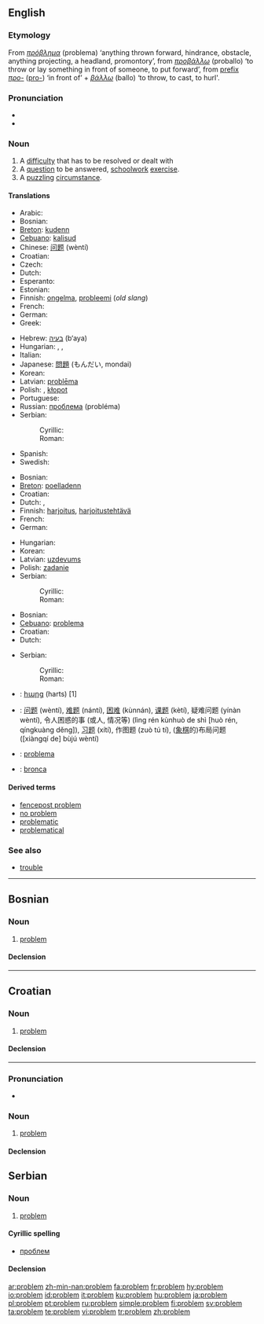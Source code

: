 {{see|Problem}}
==English==
{{wikipedia}}
===Etymology===
From {{AGr.}} ''[[πρόβλημα]]'' (problema) ‘anything thrown forward, hindrance, obstacle, anything projecting, a headland, promontory’, from ''[[προβάλλω]]'' (proballo) ‘to throw or lay something in front of someone, to put forward’, from [[prefix]] ''[[προ-]]'' ([[pro-]]) ‘in front of’ + ''[[βάλλω]]'' (ballo) ‘to throw, to cast, to hurl'.

===Pronunciation===
* {{IPA|/pɹɒbləm/}}
* {{audio|en-us-problem.ogg|Audio (US)}}

===Noun===
{{en-noun}}

# A [[difficulty]] that has to be resolved or dealt with
# A [[question]] to be answered, [[schoolwork]] [[exercise]].
# A [[puzzle|puzzling]] [[circumstance]].

====Translations====
{{trans-top|difficulty}}
* Arabic: {{Arab|[[مشكلة]]}} {{IPAchar|(múškila)}} {{f}}
* Bosnian: {{t-|bs|problem|m}}
* [[Breton]]: [[kudenn]] {{f}}
* [[Cebuano]]: [[kalisud]]
* Chinese: [[问题]] (wèntí)
* Croatian: {{t-|hr|problem|m}}
* Czech: {{t+|cs|problém|m}}
* Dutch: {{t+|nl|probleem|n}}
* Esperanto: {{t-|eo|problemo|xs=Esperanto}}
* Estonian: {{t-|et|probleem}}
* Finnish: [[ongelma]], [[probleemi]] (''old slang'')
* French: {{t+|fr|problème|m}}
* German: {{t+|de|Problem|n}}
* Greek: {{t+|el|πρόβλημα|n|sc=Grek}}
{{trans-mid}}
* Hebrew: [[בעיה]] (b‘aya) {{f}}
* Hungarian: {{t-|hu|probléma}}, {{t+|hu|baj}}, {{t+|hu|gond}}
* Italian: {{t+|it|problema|m}}
* Japanese: [[問題]] (もんだい, mondai)
* Korean: {{ko-inline|문제|munje}}
* Latvian: [[problēma]] {{f}}
* Polish: {{t-|pl|problem|m}}, [[kłopot]] {{m}}
* Portuguese: {{t+|pt|problema|m}}
* Russian: [[проблема]] (probléma) {{f}}
* Serbian:
*: Cyrillic: {{t-|sr|проблем|m|sc=Cyrl}}
*: Roman: {{t-|sr|problem|m}}
* Spanish: {{t+|es|problema|m}}
* Swedish: {{t+|sv|problem|n}}
{{trans-bottom}}

{{trans-top|schoolwork exercise}}
* Bosnian: {{t-|bs|problem|m}}
* [[Breton]]: [[poelladenn]] {{f}}
* Croatian: {{t-|hr|problem|m}}
* Dutch: {{t+|nl|oefening}} {{f}}, {{t+|nl|probleem|n}}
* Finnish: [[harjoitus]], [[harjoitustehtävä]]
* French: {{t+|fr|problème|m}}
* German: {{t+|de|Übung|f}}
{{trans-mid}}
* Hungarian: {{t+|hu|feladat}}
* Korean: {{ko-inline|문제|munje}}
* Latvian: [[uzdevums]] {{m}}
* Polish: [[zadanie]] {{n}}
* Serbian:
*: Cyrillic: {{t-|sr|проблем|m|sc=Cyrl}}
*: Roman: {{t-|sr|problem|m}}
{{trans-bottom}}

{{trans-top|puzzling circumstance}}
* Bosnian: {{t-|bs|problem|m}}
* [[Cebuano]]: [[problema]]
* Croatian: {{t-|hr|problem|m}}
* Dutch: {{t+|nl|probleem|n}}
{{trans-mid}}
* Serbian:
*: Cyrillic: {{t-|sr|проблем|m|sc=Cyrl}}
*: Roman: {{t-|sr|problem|m}}
{{trans-bottom}}

{{checktrans}}
{{trans-top|Translations to be categorized}}
*{{ttbc|Armenian}}: [[հարց]] (harts) [1]
*{{ttbc|Chinese}}: [[问题]] (wèntí), [[难题]] (nántí), [[困难]] (kùnnán), [[课题]] (kètí), 疑难问题 (yínàn wèntí), 令人困惑的事 (或人, 情况等) (lìng rén kùnhuò de shì [huò rén, qíngkuàng děng]), [[习题]] (xítí), 作图题 (zuò tú tí), ([[象棋]]的)布局问题 ([xiàngqí de] bùjú wèntí)
*{{ttbc|Italian}}: [[problema#Italian|problema]] {{m}}
{{trans-mid}}
*{{ttbc|Spanish}}: [[bronca]] {{f}} {{italbrac|Mexico}}
{{trans-bottom}}

====Derived terms====
* [[fencepost problem]]
* [[no problem]]
* [[problematic]]
* [[problematical]]

===See also===
* [[trouble]]

----

==Bosnian==

===Noun===
{{bs-noun|g=m|problemi}}

# [[#English|problem]]

====Declension====
{{bs-decl-noun
|problem|problemi
|problema|problema
|problemu|problemima
|problem|probleme
|probleme|problemi
|problemom|problemima
|problemu|problemima
}}

----

==Croatian==

===Noun===
{{hr-noun|g=m|problemi}}

# [[#English|problem]]

====Declension====
{{hr-decl-noun
|problem|problemi
|problema|problema
|problemu|problemima
|problem|probleme
|probleme|problemi
|problemu|problemima
|problemom|problemima
}}

----
===Pronunciation===
* {{IPA|[ˈprɔblɛm]}}

===Noun===
{{infl|pl|noun|g=m}}

# [[problem#English|problem]]

====Declension====
{{pl-decl-noun
|problem|problemy
|problemu|problemów
|problemowi|problemom
|problem|problemy
|problemem|problemami
|problemie|problemach
|problemie|problemy
}}

==Serbian==

===Noun===
{{sr-noun|g=m|problemi}}

# [[#English|problem]]

====Cyrillic spelling====
*[[проблем]]

====Declension====
{{sr-decl-noun
|problem|problemi
|problema|problema
|problemu|problemima
|problem|probleme
|probleme|problemi
|problemom|problemima
|problemu|problemima
}}

[[ar:problem]]
[[zh-min-nan:problem]]
[[fa:problem]]
[[fr:problem]]
[[hy:problem]]
[[io:problem]]
[[id:problem]]
[[it:problem]]
[[ku:problem]]
[[hu:problem]]
[[ja:problem]]
[[pl:problem]]
[[pt:problem]]
[[ru:problem]]
[[simple:problem]]
[[fi:problem]]
[[sv:problem]]
[[ta:problem]]
[[te:problem]]
[[vi:problem]]
[[tr:problem]]
[[zh:problem]]